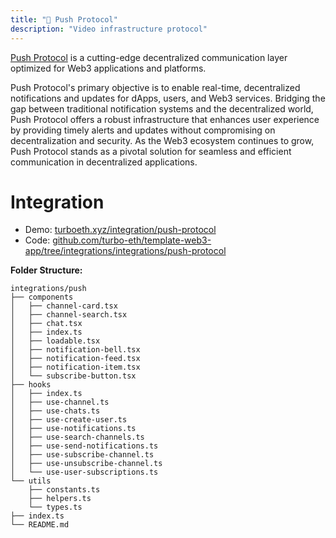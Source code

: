 ```yaml
---
title: "🔔 Push Protocol"
description: "Video infrastructure protocol"
---
```



[Push Protocol](https://push.org/) is a cutting-edge decentralized communication layer optimized for Web3 applications and platforms.

Push Protocol's primary objective is to enable real-time, decentralized notifications and updates for dApps, users, and Web3 services. Bridging the gap between traditional notification systems and the decentralized world, Push Protocol offers a robust infrastructure that enhances user experience by providing timely alerts and updates without compromising on decentralization and security. As the Web3 ecosystem continues to grow, Push Protocol stands as a pivotal solution for seamless and efficient communication in decentralized applications. 

# Integration

- Demo: [turboeth.xyz/integration/push-protocol](https://www.turboeth.xyz/integration/push-protocol)
- Code: [github.com/turbo-eth/template-web3-app/tree/integrations/integrations/push-protocol](https://github.com/turbo-eth/template-web3-app/tree/integrations/integrations/push-protocol)

**Folder Structure:**
```
integrations/push
├── components
│   ├── channel-card.tsx
│   ├── channel-search.tsx
│   ├── chat.tsx
│   ├── index.ts
│   ├── loadable.tsx
│   ├── notification-bell.tsx
│   ├── notification-feed.tsx
│   ├── notification-item.tsx
│   └── subscribe-button.tsx
├── hooks
│   ├── index.ts
│   ├── use-channel.ts
│   ├── use-chats.ts
│   ├── use-create-user.ts
│   ├── use-notifications.ts
│   ├── use-search-channels.ts
│   ├── use-send-notifications.ts
│   ├── use-subscribe-channel.ts
│   ├── use-unsubscribe-channel.ts
│   └── use-user-subscriptions.ts
└── utils
    ├── constants.ts
    ├── helpers.ts
    └── types.ts
├── index.ts
└── README.md
```